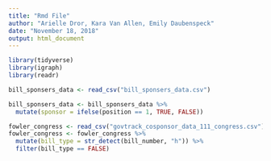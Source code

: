 ```yaml
---
title: "Rmd File"
author: "Arielle Dror, Kara Van Allen, Emily Daubenspeck"
date: "November 18, 2018"
output: html_document
---
```



```r
library(tidyverse)
library(igraph)
library(readr)

bill_sponsers_data <- read_csv("bill_sponsers_data.csv")

bill_sponsers_data <- bill_sponsers_data %>%
  mutate(sponsor = ifelse(position == 1, TRUE, FALSE))

fowler_congress <- read_csv("govtrack_cosponsor_data_111_congress.csv")
fowler_congress <- fowler_congress %>%
  mutate(bill_type = str_detect(bill_number, "h")) %>%
  filter(bill_type == FALSE)

```